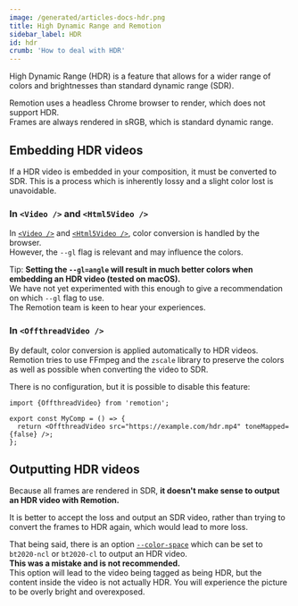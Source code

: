 ```yaml
---
image: /generated/articles-docs-hdr.png
title: High Dynamic Range and Remotion
sidebar_label: HDR
id: hdr
crumb: 'How to deal with HDR'
---
```


High Dynamic Range (HDR) is a feature that allows for a wider range of colors and brightnesses than standard dynamic range (SDR).

Remotion uses a headless Chrome browser to render, which does not support HDR.  
Frames are always rendered in sRGB, which is standard dynamic range.

## Embedding HDR videos

If a HDR video is embedded in your composition, it must be converted to SDR. This is a process which is inherently lossy and a slight color lost is unavoidable.

### In `<Video />` and `<Html5Video />`

In [`<Video />`](/docs/media/video) and [`<Html5Video />`](/docs/html5-video), color conversion is handled by the browser.  
However, the `--gl` flag is relevant and may influence the colors.

Tip: **Setting the `--gl=angle` will result in much better colors when embedding an HDR video (tested on macOS).**  
We have not yet experimented with this enough to give a recommendation on which `--gl` flag to use.  
The Remotion team is keen to hear your experiences.

### In `<OffthreadVideo />`

By default, color conversion is applied automatically to HDR videos.  
Remotion tries to use FFmpeg and the `zscale` library to preserve the colors as well as possible when converting the video to SDR.

There is no configuration, but it is possible to disable this feature:

```tsx twoslash title="Disabling color conversion"
import {OffthreadVideo} from 'remotion';

export const MyComp = () => {
  return <OffthreadVideo src="https://example.com/hdr.mp4" toneMapped={false} />;
};
```

## Outputting HDR videos

Because all frames are rendered in SDR, **it doesn't make sense to output an HDR video with Remotion.**

It is better to accept the loss and output an SDR video, rather than trying to convert the frames to HDR again, which would lead to more loss.

That being said, there is an option [`--color-space`](/docs/lambda/cli/render#--color-space) which can be set to `bt2020-ncl` or `bt2020-cl` to output an HDR video.  
**This was a mistake and is not recommended.**  
This option will lead to the video being tagged as being HDR, but the content inside the video is not actually HDR. You will experience the picture to be overly bright and overexposed.
